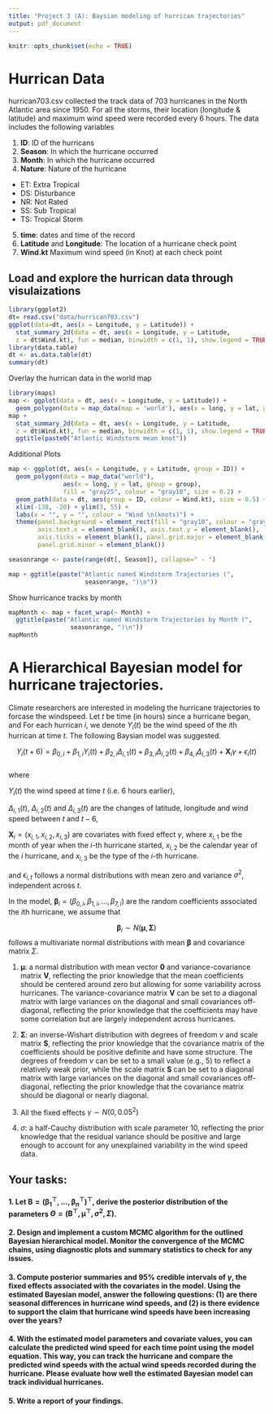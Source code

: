 ```yaml
---
title: "Project 3 (A): Baysian modeling of hurrican trajectories"
output: pdf_document
---
```


```r
knitr::opts_chunk$set(echo = TRUE)
```

# Hurrican Data

hurrican703.csv collected the track data of 703 hurricanes in the North
Atlantic area since 1950. For all the storms, their location (longitude
& latitude) and maximum wind speed were recorded every 6 hours. The data
includes the following variables

1.  **ID**: ID of the hurricans
2.  **Season**: In which the hurricane occurred
3.  **Month**: In which the hurricane occurred
4.  **Nature**: Nature of the hurricane

- ET: Extra Tropical
- DS: Disturbance
- NR: Not Rated
- SS: Sub Tropical
- TS: Tropical Storm

5.  **time**: dates and time of the record  
6.  **Latitude** and **Longitude**: The location of a hurricane check
    point
7.  **Wind.kt** Maximum wind speed (in Knot) at each check point

## Load and explore the hurrican data through visulaizations

``` r
library(ggplot2)
dt= read.csv("data/hurrican703.csv")
ggplot(data=dt, aes(x = Longitude, y = Latitude)) + 
  stat_summary_2d(data = dt, aes(x = Longitude, y = Latitude, 
  z = dt$Wind.kt), fun = median, binwidth = c(1, 1), show.legend = TRUE)
library(data.table)
dt <- as.data.table(dt)
summary(dt)
```

Overlay the hurrican data in the world map

``` r
library(maps)
map <- ggplot(data = dt, aes(x = Longitude, y = Latitude)) + 
  geom_polygon(data = map_data(map = 'world'), aes(x = long, y = lat, group = group))
map +
  stat_summary_2d(data = dt, aes(x = Longitude, y = Latitude, 
  z = dt$Wind.kt), fun = median, binwidth = c(1, 1), show.legend = TRUE, alpha = 0.75) + 
  ggtitle(paste0("Atlantic Windstorm mean knot"))
```

Additional Plots

``` r
map <- ggplot(dt, aes(x = Longitude, y = Latitude, group = ID)) + 
  geom_polygon(data = map_data("world"), 
               aes(x = long, y = lat, group = group), 
               fill = "gray25", colour = "gray10", size = 0.2) + 
  geom_path(data = dt, aes(group = ID, colour = Wind.kt), size = 0.5) + 
  xlim(-138, -20) + ylim(3, 55) + 
  labs(x = "", y = "", colour = "Wind \n(knots)") + 
  theme(panel.background = element_rect(fill = "gray10", colour = "gray30"),
        axis.text.x = element_blank(), axis.text.y = element_blank(), 
        axis.ticks = element_blank(), panel.grid.major = element_blank(),
        panel.grid.minor = element_blank())

seasonrange <- paste(range(dt[, Season]), collapse=" - ")

map + ggtitle(paste("Atlantic named Windstorm Trajectories (", 
                     seasonrange, ")\n")) 
```

Show hurricance tracks by month

``` r
mapMonth <- map + facet_wrap(~ Month) +
  ggtitle(paste("Atlantic named Windstorm Trajectories by Month (", 
                 seasonrange, ")\n")) 
mapMonth
```

# A Hierarchical Bayesian model for hurricane trajectories.

Climate researchers are interested in modeling the hurricane
trajectories to forcase the windspeed. Let $t$ be time (in hours) since
a hurricane began, and For each hurrican $i$, we denote $Y_{i}(t)$ be
the wind speed of the $i$th hurrican at time $t$. The following Baysian
model was suggested.

$$Y_{i}(t+6) =\beta_{0,i}+\beta_{1,i}Y_{i}(t) + \beta_{2,i}\Delta_{i,1}(t)+
\beta_{3,i}\Delta_{i,2}(t) +\beta_{4,i}\Delta_{i,3}(t)  + 
\mathbf{X}_i\gamma+ \epsilon_{i}(t)$$  
where

$Y_{i}(t)$ the wind speed at time $t$ (i.e. 6 hours earlier),

$\Delta_{i,1}(t)$, $\Delta_{i,2}(t)$ and $\Delta_{i,3}(t)$ are the
changes of latitude, longitude and wind speed between $t$ and $t-6$,

$\mathbf{X}_i = (x_{i,1},x_{i,2},x_{i,3})$ are covariates with fixed
effect $\gamma$, where $x_{i,1}$ be the month of year when the $i$-th
hurricane started, $x_{i,2}$ be the calendar year of the $i$ hurricane,
and $x_{i,3}$ be the type of the $i$-th hurricane.

and $\epsilon_{i,t}$ follows a normal distributions with mean zero and
variance $\sigma^2$, independent across $t$.

In the model,
$\boldsymbol{\beta}_{i} = (\beta_{0,i},\beta_{1,i},...,\beta_{7,i})$ are
the random coefficients associated the $i$th hurricane, we assume that

$$\boldsymbol{\beta}_{i} \sim N(\boldsymbol{\mu}, \boldsymbol{\Sigma})$$
follows a multivariate normal distributions with mean
$\boldsymbol{\beta}$ and covariance matrix $\Sigma$.

1.  $\boldsymbol{\mu}$: a normal distribution with mean vector
    $\boldsymbol{0}$ and variance-covariance matrix $\boldsymbol{V}$,
    reflecting the prior knowledge that the mean coefficients should be
    centered around zero but allowing for some variability across
    hurricanes. The variance-covariance matrix $\boldsymbol{V}$ can be
    set to a diagonal matrix with large variances on the diagonal and
    small covariances off-diagonal, reflecting the prior knowledge that
    the coefficients may have some correlation but are largely
    independent across hurricanes.

2.  $\boldsymbol{\Sigma}$: an inverse-Wishart distribution with degrees
    of freedom $\nu$ and scale matrix $\boldsymbol{S}$, reflecting the
    prior knowledge that the covariance matrix of the coefficients
    should be positive definite and have some structure. The degrees of
    freedom $\nu$ can be set to a small value (e.g., 5) to reflect a
    relatively weak prior, while the scale matrix $\boldsymbol{S}$ can
    be set to a diagonal matrix with large variances on the diagonal and
    small covariances off-diagonal, reflecting the prior knowledge that
    the covariance matrix should be diagonal or nearly diagonal.

3.  All the fixed effects $\gamma \sim N(0, 0.05^2)$

4.  $\sigma$: a half-Cauchy distribution with scale parameter 10,
    reflecting the prior knowledge that the residual variance should be
    positive and large enough to account for any unexplained variability
    in the wind speed data.

## Your tasks:

#### 1. Let $\mathbf{B}= (\boldsymbol{\beta}_{1}^\top,...,\boldsymbol{\beta}_{n}^\top)^\top$, derive the posterior distribution of the parameters $\Theta=(\mathbf{B}^\top,\boldsymbol{\mu}^\top,\sigma^2, \Sigma)$.

#### 2. Design and implement a custom MCMC algorithm for the outlined Bayesian hierarchical model. Monitor the convergence of the MCMC chains, using diagnostic plots and summary statistics to check for any issues.

#### 3. Compute posterior summaries and 95% credible intervals of $\gamma$, the fixed effects associated with the covariates in the model. Using the estimated Bayesian model, answer the following questions: (1) are there seasonal differences in hurricane wind speeds, and (2) is there evidence to support the claim that hurricane wind speeds have been increasing over the years?

#### 4. With the estimated model parameters and covariate values, you can calculate the predicted wind speed for each time point using the model equation. This way, you can track the hurricane and compare the predicted wind speeds with the actual wind speeds recorded during the hurricane. Please evaluate how well the estimated Bayesian model can track individual hurricanes.

#### 5. Write a report of your findings.
